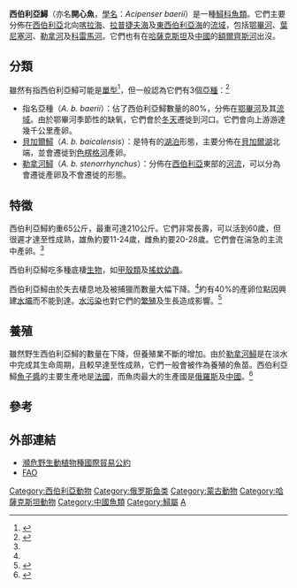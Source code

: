 {{Speciesbox
| image = Acipenser baerii.jpg
| image_width = 250px
| status = EN
| status_system = IUCN3.1
| status_ref = <ref name=iucn/>
| genus = Acipenser
| species = baerii
| authority = [[約翰·弗里德里希·馮·勃蘭特|Brandt]], 1869
| subdivision_ranks = [[亞種|亞種]]
| subdivision =
* ''A. b. baerii''
* [[貝加爾鱘|貝加爾鱘]] ''A. b. baicalensis''
* [[勒拿河鱘|勒拿河鱘]] ''A. b. stenorrhynchus'' 
}}
'''西伯利亞鱘'''（亦名'''開心魚'''，[[學名|學名]]：''Acipenser baerii''）是一種[[鱘科|鱘科]][[魚類|魚類]]。它們主要分佈在[[西伯利亞|西伯利亞]]北向[[喀拉海|喀拉海]]、[[拉普捷夫海|拉普捷夫海]]及[[東西伯利亞海|東西伯利亞海]]的[[流域|流域]]，包括[[鄂畢河|鄂畢河]]、[[葉尼塞河|葉尼塞河]]、[[勒拿河|勒拿河]]及[[科雷馬河|科雷馬河]]。它們也有在[[哈薩克斯坦|哈薩克斯坦]]及[[中國|中國]]的[[額爾齊斯河|額爾齊斯河]]出沒。

==分類==
雖然有指西伯利亞鱘可能是[[單型|單型]]<ref name=Ruban1999>{{Cite book|author=Ruban, G.I.|year=1999|title=The Siberian Sturgeon ''Acipenser baerii'' Brandt (Structure and Ecology of the Species)|location=Moscow|publisher=GEOS publishers|pages=235|language=ru}}</ref>，但一般認為它們有3個[[亞種|亞種]]：<ref name=iucn>{{IUCN2010|assessors=Ruban, G. & Bin Zhu|year=2009|title=Acipenser baerii|id=244|version=2010.4|downloaded=2010-12-02}}</ref>

* 指名亞種（''A. b. baerii''）：佔了西伯利亞鱘數量的80%，分佈在[[鄂畢河|鄂畢河]]及其[[流域|流域]]。由於鄂畢河季節性的缺氧，它們會於[[冬天|冬天]]遷徙到河口。它們會向上游游達幾千公里產卵。
* [[貝加爾鱘|貝加爾鱘]]（''A. b. baicalensis''）：是特有的[[湖泊|湖泊]]形態，主要分佈在[[貝加爾湖|貝加爾湖]]北端，並會遷徙到[[色楞格河|色楞格河]]產卵。
* [[勒拿河鱘|勒拿河鱘]]（''A. b. stenorrhynchus''）：分佈在[[西伯利亞|西伯利亞]]東部的[[河流|河流]]，可以分為會遷徙產卵及不會遷徙的形態。

==特徵==
西伯利亞鱘約重65公斤，最重可達210公斤。它們非常長壽，可以活到60歲，但很遲才達至性成熟，雄魚約要11-24歲，雌魚約要20-28歲。它們會在湍急的主流中產卵。<ref name=iucn/>

西伯利亞鱘吃多種底棲[[生物|生物]]，如[[甲殼類|甲殼類]]及[[搖蚊|搖蚊]][[幼蟲|幼蟲]]。

西伯利亞鱘由於失去棲息地及被捕獵而數量大幅下降。<ref name=iucn/>約有40%的產卵位點因興建[[水壩|水壩]]而不能到達。[[水污染|水污染]]也對它們的[[繁殖|繁殖]]及生長造成影響。<ref>{{Cite journal|author=Akimova, N.V. and Ruban, G.I.|year=2001|title=Reproductive System Condition and the Reason for Decreased Abundance of Siberian Sturgeon ''Acipenser baerii'' in the Ob’ River|url=https://archive.org/details/sim_journal-of-ichthyology_2001-03_41_2/page/177|journal=Journal of Ichthyology|volume=41|issue=2|pages=177-81}}</ref>

==養殖==
雖然野生西伯利亞鱘的數量在下降，但養殖業不斷的增加。由於[[勒拿河鱘|勒拿河鱘]]是在淡水中完成其生命周期，且較早達至性成熟，它們一般會被作為養殖的魚苗。西伯利亞鱘[[魚子醬|魚子醬]]的主要生產地是[[法國|法國]]，而魚肉最大的生產國是[[俄羅斯|俄羅斯]]及[[中國|中國]]。<ref name=FAO>{{Cite web|author=Jesús Matallanas|title=FIGIS Species Fact Sheets|work=Species Identification and Data Programme - SIDP|publisher=FAO Fisheries and Aquaculture Department|accessdate=2010-06-18|url=http://www.fao.org/fishery/culturedspecies/Acipenser_baerii/en|archive-date=2021-02-11|archive-url=https://web.archive.org/web/20210211023340/http://www.fao.org/fishery/culturedspecies/Acipenser_baerii/en|dead-url=no}}</ref>

==參考==
{{reflist}}

==外部連結==
* [https://web.archive.org/web/20100620011154/http://cites.org/eng/com/AC/16/16-7-2a1.pdf 瀕危野生動植物種國際貿易公約]
* [http://www.fao.org/fishery/culturedspecies/Acipenser_baerii/en FAO] {{Wayback|url=http://www.fao.org/fishery/culturedspecies/Acipenser_baerii/en |date=20210211023340 }}

{{鱘}}
{{Taxonbar|from=Q756771}}

[[Category:西伯利亞動物|Category:西伯利亞動物]]
[[Category:俄罗斯鱼类|Category:俄罗斯鱼类]]
[[Category:蒙古動物|Category:蒙古動物]]
[[Category:哈薩克斯坦動物|Category:哈薩克斯坦動物]]
[[Category:中國魚類|Category:中國魚類]]
[[Category:鱘屬|Category:鱘屬]]
[[Category:1869年描述的魚類|A]]